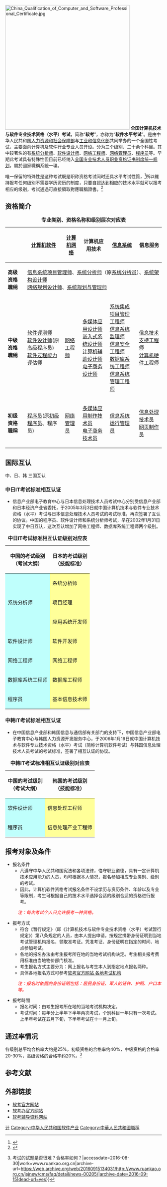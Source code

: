 {{NoteTA
|1=zh:水準; zh-tw:水準; zh-cn:水平; zh-hk:水平
}}
[[File:China_Qualification_of_Computer_and_Software_Professional_Certificate.jpg|400px]]
'''全国计算机技术与软件专业技术资格（水平）考试'''，简称“'''软考'''”，亦称为“'''软件水平考试'''”。是由中华人民共和国[[人力资源和社会保障部|人力资源和社会保障部]]与[[工业和信息化部|工业和信息化部]]共同举办的一个全国性考试，主要面向计算机及软件行业专业人员开设。分为三个级别、二十余个科目。其中较著名的有[[系统分析师|系统分析师]]、[[软件设计师|软件设计师]]、[[网络工程师|网络工程师]]、[[网络管理员|网络管理员]]、[[程序员|程序员]]等。早期此考试具有特殊性但目前已经纳入[[專業技術人員職業資格|全国专业技术人员职业资格证书制度统一规划]]，屬於國家職稱系統一環。

唯一保留的特殊性是这种考试既是职称资格考试同时还具水平考试性質，<ref>{{Cite web |url=http://www.cnitpm.com/pm/5599.html |title=信管网-軟考介紹 |accessdate=2019-10-19 |archive-date=2019-10-19 |archive-url=https://web.archive.org/web/20191019165323/http://www.cnitpm.com/pm/5599.html |dead-url=no }}</ref>所以維持报考任何级别不需要学历资历的制度，只要自認达到相应的技术水平就可以报考相应的级别，考試通過可直接領取對應職稱證書。<ref>{{Cite web |url=http://www.cnitpm.com/pm/1549.html |title=軟考條件釋疑 |accessdate=2019-10-19 |archive-date=2019-10-19 |archive-url=https://web.archive.org/web/20191019165319/http://www.cnitpm.com/pm/1549.html |dead-url=no }}</ref>

== 资格简介 ==

{|style="background:#B0C4DE" align="center" cellpadding="4" cellspacing="4"
|+'''专业类别、资格名称和级别层次对应表'''
|-align="center" style="background:#ADD8E6"
! 
! [[计算机软件|计算机软件]]
! [[计算机网络|计算机网络]]
! 计算机应用技术 
! [[信息系统|信息系统]] 
! 信息服务
|-align="center" style="background:#FDF5E6"
| '''高级资格職稱''' 
|colspan="5"| [[信息系统项目管理师|信息系统项目管理师]]、[[系统分析师|系统分析师]]（原[[系统分析员|系统分析员]]）、[[系统架构设计师|系统架构设计师]]<br />[[网络规划设计师|网络规划设计师]]、[[系统规划与管理师|系统规划与管理师]]
|-align="center" style="background:#F0FFFF"
| '''中级资格職稱''' 
| [[软件评测师|软件评测师]]<br />[[软件设计师|软件设计师]](原[[高级程序员|高级程序员]])<br />[[软件过程能力评估师|软件过程能力评估师]] 
| [[网络工程师|网络工程师]] 
| [[多媒体应用设计师|多媒体应用设计师]]<br />[[嵌入式系统设计师|嵌入式系统设计师]]<br />[[计算机辅助设计师|计算机辅助设计师]]<br />[[电子商务设计师|电子商务设计师]] 
| [[系统集成项目管理工程师|系统集成项目管理工程师]]<br />[[信息系统监理师|信息系统监理师]]<br />[[信息安全工程师|信息安全工程师]] <br />[[数据库系统工程师|数据库系统工程师]]<br />[[信息系统管理工程师|信息系统管理工程师]] 
| [[信息技术支持工程师|信息技术支持工程师]]<br />[[计算机硬件工程师|计算机硬件工程师]]
|-align="center" style="background:#F5FFFA"
| '''初级资格職稱''' 
| [[程序员|程序员]](原[[初级程序员|初级程序员]]、程序员) 
| [[网络管理员|网络管理员]] 
| [[多媒体应用制作技术员|多媒体应用制作技术员]]<br />[[电子商务技术员|电子商务技术员]] 
| [[信息系统运行管理员|信息系统运行管理员]] 
| [[信息处理技术员|信息处理技术员]]<br />[[网页制作员|网页制作员]]
|}

== 国际互认 ==
中、日、韩 三国互认
=== 中日IT考试标准相互认证 ===
*信息产业部电子教育中心与日本信息处理技术人员考试中心分别受信息产业部和日本经济产业省委托，于2005年3月3日就中国计算机技术与软件专业技术资格（水平）考试与日本信息处理技术人员考试的考试标准，再次签署了互认的协议。中国的程序员、软件设计师和系统分析师考试，早在2002年1月31日实现了中日互认，这次互认增加了网络工程师、数据库系统工程师两个级别。
{|style="background:#B0C4DE;width:30em" cellpadding="3" cellspacing="3"
|+'''中日IT考试标准相互认证级别对应表'''
|-align="center" style="background:#CFCFCF"
! 中国的考试级别<br />（考试大纲） !! 日本的考试级别 <br />（技能标准）
|-align="center"
|style="background:#BFFFFC" rowspan="3"| 系统分析师
|style="background:#FFFF99"| 系统分析师
|-align="center"
|style="background:#FFFF99"|项目经理
|-align="center"
|style="background:#FFFF99"|应用系统开发师
|-align="center"
|style="background:#BFFFFC"| 软件设计师
|style="background:#FFFF99"| 软件开发师
|-align="center"
|style="background:#BFFFFC"| 网络工程师
|style="background:#FFFF99"| 网络工程师
|-align="center"
|style="background:#BFFFFC"| 数据库系统工程师
|style="background:#FFFF99"| 数据库工程师
|-align="center"
|style="background:#BFFFFC"| 程序员
|style="background:#FFFF99"| 基本信息技术师
|}

=== 中韩IT考试标准相互认证 ===
*在中国信息产业部和韩国信息与通信部有关部门的支持下，中国信息产业部电子教育中心与韩国人力资源开发服务中心，于2006年1月19日就中国计算机技术与软件专业技术资格（水平）考试（简称计算机软件考试）与韩国信息处理技术人员考试的考试标准，签署了相互认证的协议。 
{|style="background:#B0C4DE;width:30em" cellpadding="3" cellspacing="3"
|+'''中韩IT考试标准相互认证级别对应表'''
|-align="center" style="background:#CFCFCF"
! 中国的考试级别<br />（考试大纲） !! 韩国的考试级别<br/>（技能标准）
|-align="center"
|style="background:#BFFFFC"| 软件设计师 
|style="background:#FFFF99"| 信息处理工程师
|-align="center"
|style="background:#BFFFFC"| 程序员 
|style="background:#FFFF99"| 信息处理产业工程师
|}

==报考对象及条件==
*报名条件
**凡遵守中华人民共和国宪法和各项法律，恪守职业道德，具有一定计算机技术应用能力的人员，均可根据本人情况，报名参加相应专业类别、级别的考试。
**因此，计算机软件资格考试报名条件不设学历与资历条件、年龄以及专业等限制，考生可根据自己的技术水平选择合适的级别合适的资格进行报考。
:''<font color="red">注：每次考试个人只允许报考一种资格。</font>''
*报考方式
**符合《暂行规定》（即《计算机技术与软件专业技术资格（水平）考试暂行规定》）第八条规定的人员，由本人提出申请，按规定携带身份证明到当地考试管理机构报名，领取准考证。凭准考证、身份证明在指定的时间、地点参加考试。
**各地的报名办法由考生报考所在地的当地考试机构决定。考生相关报考费用标准由当地物价部门核准。
**考生报名方式主要分为：网上报名与考生本人到指定地点报名两种。
**具体各地报名方式可参考[https://web.archive.org/web/20110628071258/http://rkb.gov.cn/jsj/cms/bkxz/jigou/ 软考官方网站 各地考试机构]
:''<font color="red">注：报名时依据的身份证明包括：居民身份证、军人的证件、护照、户口本等。</font>''
*报考時間
**报名时间：由考生报考所在地的当地考试机构决定。
**考试时间：每年分上半年下半年两次考试，个别科目一年只有一次考试。上半年考试在五月下旬，下半年考试在十一月上旬。

== 通过率情况 ==
各级别总平均合格率大约是25%，初级资格的合格率约40%，中级资格的合格率20-30%，高级资格的合格率约20%。<ref>{{Cite web|url=http://www.ruankao.org.cn/jsjnew/cms/faq/detail/news-00205/|title=中国计算机技术职业资格网 {{!}} 考试的试题是否很难？合格率如何？|accessdate=2016-08-30|work=www.ruankao.org.cn|archive-url=https://web.archive.org/web/20160915134031/http://www.ruankao.org.cn/jsjnew/cms/faq/detail/news-00205/|archive-date=2016-09-15|dead-url=yes}}</ref>


== 参考文献 ==
{{Reflist}}

== 外部链接 ==
* [http://www.ruankao.org.cn/ 软考官方网站]{{Wayback|url=http://www.ruankao.org.cn/ |date=20160830022351 }}
* [http://www.ceiaec.org 软考办官方网站]{{Wayback|url=http://www.ceiaec.org/ |date=20180813123658 }}
* [https://web.archive.org/web/20111007055223/http://pc.kaoshibaike.com/rj/ 软考辅导资料网站]

[[Category:中华人民共和国考试|计]]
[[Category:中华人民共和国软件产业|Category:中华人民共和国软件产业]]
[[Category:中華人民共和國職稱|Category:中華人民共和國職稱]]